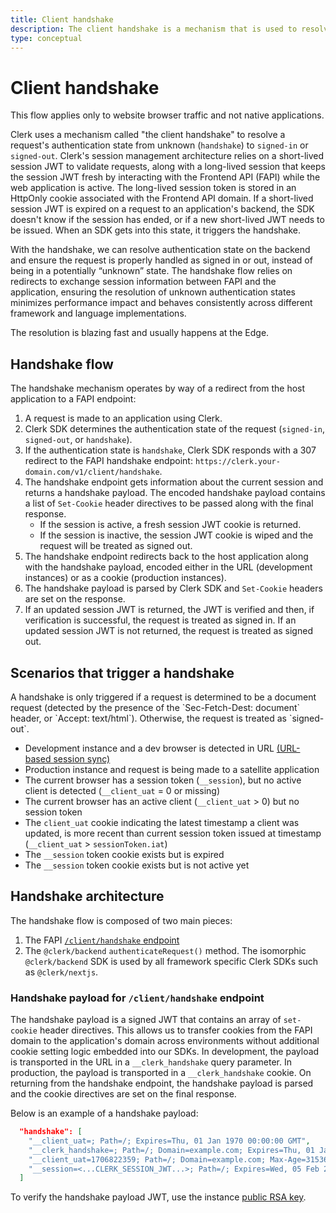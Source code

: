 ```yaml
---
title: Client handshake
description: The client handshake is a mechanism that is used to resolve a request's authentication state from “unknown” to definitively signed in or signed out.
type: conceptual
---
```


# Client handshake

<Callout type="warning">
  This flow applies only to website browser traffic and not native applications.
</Callout>

Clerk uses a mechanism called "the client handshake" to resolve a request's authentication state from unknown (`handshake`) to `signed-in` or `signed-out`. Clerk's session management architecture relies on a short-lived session JWT to validate requests, along with a long-lived session that keeps the session JWT fresh by interacting with the Frontend API (FAPI) while the web application is active. The long-lived session token is stored in an HttpOnly cookie associated with the Frontend API domain. If a short-lived session JWT is expired on a request to an application's backend, the SDK doesn't know if the session has ended, or if a new short-lived JWT needs to be issued. When an SDK gets into this state, it triggers the handshake.

With the handshake, we can resolve authentication state on the backend and ensure the request is properly handled as signed in or out, instead of being in a potentially “unknown” state. The handshake flow relies on redirects to exchange session information between FAPI and the application, ensuring the resolution of unknown authentication states minimizes performance impact and behaves consistently across different framework and language implementations.

The resolution is blazing fast and usually happens at the Edge.

## Handshake flow

The handshake mechanism operates by way of a redirect from the host application to a FAPI endpoint:

1. A request is made to an application using Clerk.
2. Clerk SDK determines the authentication state of the request (`signed-in`, `signed-out`, or `handshake`).
3. If the authentication state is `handshake`, Clerk SDK responds with a 307 redirect to the FAPI handshake endpoint: `https://clerk.your-domain.com/v1/client/handshake`.
4. The handshake endpoint gets information about the current session and returns a handshake payload. The encoded handshake payload contains a list of `Set-Cookie` header directives to be passed along with the final response.
    - If the session is active, a fresh session JWT cookie is returned.
    - If the session is inactive, the session JWT cookie is wiped and the request will be treated as signed out.
5. The handshake endpoint redirects back to the host application along with the handshake payload, encoded either in the URL (development instances) or as a cookie (production instances).
6. The handshake payload is parsed by Clerk SDK and `Set-Cookie` headers are set on the response.
7. If an updated session JWT is returned, the JWT is verified and then, if verification is successful, the request is treated as signed in. If an updated session JWT is not returned, the request is treated as signed out.

## Scenarios that trigger a handshake

<Callout type="warning">
  A handshake is only triggered if a request is determined to be a document request (detected by the presence of the `Sec-Fetch-Dest: document` header, or `Accept: text/html`). Otherwise, the request is treated as `signed-out`.
</Callout>

- Development instance and a dev browser is detected in URL 
[(URL-based session sync)](https://clerk.com/docs/upgrade-guides/url-based-session-syncing#url-based-session-syncing)
- Production instance and request is being made to a satellite application
- The current browser has a session token (`__session`), but no active client is detected (`__client_uat` = 0 or missing)
- The current browser has an active client (`__client_uat` > 0) but no session token
- The `client_uat` cookie indicating the latest timestamp a client was updated, is more recent than current session token issued at timestamp (`__client_uat` > `sessionToken.iat`)
- The `__session` token cookie exists but is expired
- The `__session` token cookie exists but is not active yet

## Handshake architecture

The handshake flow is composed of two main pieces:

1. The FAPI [`/client/handshake` endpoint](https://clerk.com/docs/reference/frontend-api/tag/Client#operation/handshakeClient)
2. The `@clerk/backend` `authenticateRequest()` method. The isomorphic `@clerk/backend` SDK is used by all framework specific Clerk SDKs such as `@clerk/nextjs`.

### Handshake payload for `/client/handshake` endpoint

The handshake payload is a signed JWT that contains an array of `set-cookie` header directives. This allows us to transfer cookies from the FAPI domain to the application's domain across environments without additional cookie setting logic embedded into our SDKs. In development, the payload is transported in the URL in a `__clerk_handshake` query parameter. In production, the payload is transported in a `__clerk_handshake` cookie. On returning from the handshake endpoint, the handshake payload is parsed and the cookie directives are set on the final response.

Below is an example of a handshake payload:

```json
  "handshake": [
    "__client_uat=; Path=/; Expires=Thu, 01 Jan 1970 00:00:00 GMT",
    "__clerk_handshake=; Path=/; Domain=example.com; Expires=Thu, 01 Jan 1970 00:00:00 GMT",
    "__client_uat=1706822359; Path=/; Domain=example.com; Max-Age=315360000; Secure; SameSite=Lax",
    "__session=<...CLERK_SESSION_JWT...>; Path=/; Expires=Wed, 05 Feb 2025 09:08:53 GMT; Secure"
  ]
```

To verify the handshake payload JWT, use the instance [public RSA key](https://clerk.com/docs/reference/frontend-api/tag/Well-Known#operation/GetJWKS).
